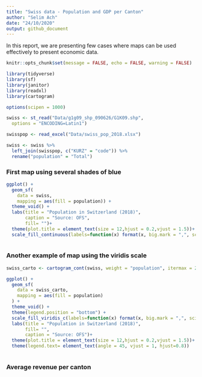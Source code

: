 ```yaml
---
title: "Swiss data - Population and GDP per Canton"
author: "Selim Ach"
date: "24/10/2020"
output: github_document
---
```


In this report, we are presenting few cases where maps can be used effectively to present economic data.

```r
knitr::opts_chunk$set(message = FALSE, echo = FALSE, warning = FALSE)
```

```r

library(tidyverse)
library(sf)
library(janitor)
library(readxl)
library(cartogram)

options(scipen = 1000)

swiss <- st_read("Data/g1g09_shp_090626/G1K09.shp",
  options = "ENCODING=Latin1")

swisspop <- read_excel("Data/swiss_pop_2018.xlsx")

swiss <- swiss %>%
  left_join(swisspop, c("KURZ" = "code")) %>%
  rename("population" = "Total")

```

### First map using several shades of blue

```r

ggplot() +
  geom_sf(
    data = swiss,
    mapping = aes(fill = population)) +
  theme_void() +
  labs(title = "Population in Switzerland (2018)",
       caption = "Source: OFS",
       fill= "")+
  theme(plot.title = element_text(size = 12,hjust = 0.2,vjust = 1.5))+
  scale_fill_continuous(labels=function(x) format(x, big.mark = ",", scientific = FALSE))
  
```

### Another example of map using the viridis scale

```r

swiss_carto <- cartogram_cont(swiss, weight = "population", itermax = 2)

ggplot() +
  geom_sf(
    data = swiss_carto,
    mapping = aes(fill = population)
  ) +
  theme_void() +
  theme(legend.position = "bottom") +
  scale_fill_viridis_c(labels=function(x) format(x, big.mark = ",", scientific = FALSE)) +
  labs(title = "Population in Switzerland (2018)",
       fill= "",
       caption = "Source: OFS")+
  theme(plot.title = element_text(size = 12,hjust = 0.2,vjust = 1.5))+
  theme(legend.text= element_text(angle = 45, vjust = 1, hjust=0.8))
  
```

### Average revenue per canton

```r

```

